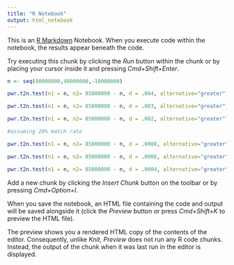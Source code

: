 ```yaml
---
title: "R Notebook"
output: html_notebook
---
```


This is an [R Markdown](http://rmarkdown.rstudio.com) Notebook. When you execute code within the notebook, the results appear beneath the code. 

Try executing this chunk by clicking the *Run* button within the chunk or by placing your cursor inside it and pressing *Cmd+Shift+Enter*. 

```r

n <- seq(80000000,40000000,-10000000)

pwr.t2n.test(n1 = n, n2= 85000000 - n, d = .004, alternative="greater")

pwr.t2n.test(n1 = n, n2= 85000000 - n, d = .003, alternative="greater")

pwr.t2n.test(n1 = n, n2= 85000000 - n, d = .002, alternative="greater")

#assuming 20% match rate

pwr.t2n.test(n1 = n, n2= 85000000 - n, d = .0008, alternative="greater")

pwr.t2n.test(n1 = n, n2= 85000000 - n, d = .0006, alternative="greater")

pwr.t2n.test(n1 = n, n2= 85000000 - n, d = .0004, alternative="greater")


```

Add a new chunk by clicking the *Insert Chunk* button on the toolbar or by pressing *Cmd+Option+I*.

When you save the notebook, an HTML file containing the code and output will be saved alongside it (click the *Preview* button or press *Cmd+Shift+K* to preview the HTML file). 

The preview shows you a rendered HTML copy of the contents of the editor. Consequently, unlike *Knit*, *Preview* does not run any R code chunks. Instead, the output of the chunk when it was last run in the editor is displayed.

